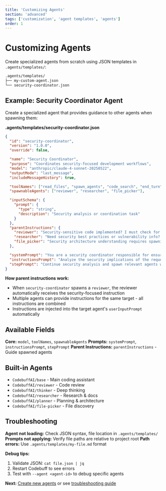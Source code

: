 ```yaml
---
title: 'Customizing Agents'
section: 'advanced'
tags: ['customization', 'agent templates', 'agents']
order: 1
---
```


# Customizing Agents

Create specialized agents from scratch using JSON templates in `.agents/templates/`:

```markdown
.agents/templates/
├── my-custom-agent.json
└── security-coordinator.json
```

## Example: Security Coordinator Agent

Create a specialized agent that provides guidance to other agents when spawning them:

**.agents/templates/security-coordinator.json**

```json
{
  "id": "security-coordinator",
  "version": "1.0.0",
  "override": false,

  "name": "Security Coordinator",
  "purpose": "Coordinates security-focused development workflows",
  "model": "anthropic/claude-4-sonnet-20250522",
  "outputMode": "last_message",
  "includeMessageHistory": true,

  "toolNames": ["read_files", "spawn_agents", "code_search", "end_turn"],
  "spawnableAgents": ["reviewer", "researcher", "file_picker"],

  "inputSchema": {
    "prompt": {
      "type": "string",
      "description": "Security analysis or coordination task"
    }
  },
  "parentInstructions": {
    "reviewer": "Security-sensitive code implemented? I must check for SQL injection, XSS, authentication bypasses, and input validation.",
    "researcher": "Need security best practices or vulnerability info? Spawn me for OWASP guidelines and technology-specific threat research.",
    "file_picker": "Security architecture understanding requires spawning me - I'll locate authentication configs, security middleware, and access control files."
  },

  "systemPrompt": "You are a security coordinator responsible for ensuring secure development practices.",
  "instructionsPrompt": "Analyze the security implications of the request and coordinate appropriate security-focused agents.",
  "stepPrompt": "Continue security analysis and spawn relevant agents with security-focused instructions."
}
```

**How parent instructions work:**
- When `security-coordinator` spawns a `reviewer`, the reviewer automatically receives the security-focused instruction
- Multiple agents can provide instructions for the same target - all instructions are combined
- Instructions are injected into the target agent's `userInputPrompt` automatically

## Available Fields

**Core:** `model`, `toolNames`, `spawnableAgents`
**Prompts:** `systemPrompt`, `instructionsPrompt`, `stepPrompt`
**Parent Instructions:** `parentInstructions` - Guide spawned agents

## Built-in Agents

- `CodebuffAI/base` - Main coding assistant
- `CodebuffAI/reviewer` - Code review
- `CodebuffAI/thinker` - Deep thinking
- `CodebuffAI/researcher` - Research & docs
- `CodebuffAI/planner` - Planning & architecture
- `CodebuffAI/file-picker` - File discovery

## Troubleshooting

**Agent not loading:** Check JSON syntax, file location in `.agents/templates/`
**Prompts not applying:** Verify file paths are relative to project root
**Path errors:** Use `.agents/templates/my-file.md` format

**Debug tips:**
1. Validate JSON: `cat file.json | jq`
2. Restart Codebuff to see errors
3. Test with `--agent <agent-id>` to debug specific agents

**Next:** [Create new agents](/docs/agents/creating-new-agents) or see [troubleshooting guide](/docs/agents/troubleshooting)
